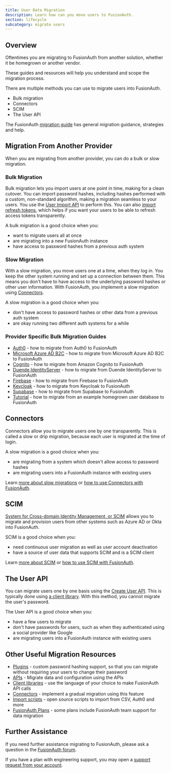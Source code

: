 ```yaml
---
title: User Data Migration
description: Learn how can you move users to FusionAuth.
section: lifecycle
subcategory: migrate users
---
```


## Overview

Oftentimes you are migrating to FusionAuth from another solution, whether it be homegrown or another vendor.

These guides and resources will help you understand and scope the migration process.

There are multiple methods you can use to migrate users into FusionAuth.

* Bulk migration
* Connectors
* SCIM
* The User API

The FusionAuth [migration guide](/docs/lifecycle/migrate-users/bulk/general) has general migration guidance, strategies and help.

## Migration From Another Provider

When you are migrating from another provider, you can do a bulk or slow migration.

### Bulk Migration

Bulk migration lets you import users at one point in time, making for a clean cutover. You can import password hashes, including hashes performed with a custom, non-standard algorithm, making a migration seamless to your users. You use the [User Import API](/docs/apis/users#import-users) to perform this. You can also [import refresh tokens](/docs/apis/users#import-refresh-tokens), which helps if you want your users to be able to refresh access tokens transparently.

A bulk migration is a good choice when you:

* want to migrate users all at once
* are migrating into a new FusionAuth instance
* have access to password hashes from a previous auth system

### Slow Migration

With a slow migration, you move users one at a time, when they log in. You keep the other system running and set up a connection between them. This means you don't have to have access to the underlying password hashes or other user information. With FusionAuth, you implement a slow migration using [Connectors](/docs/lifecycle/migrate-users/connectors/).

A slow migration is a good choice when you:

* don't have access to password hashes or other data from a previous auth system
* are okay running two different auth systems for a while

### Provider Specific Bulk Migration Guides

* [Auth0](/docs/lifecycle/migrate-users/bulk/auth0) - how to migrate from Auth0 to FusionAuth
* [Microsoft Azure AD B2C](/docs/lifecycle/migrate-users/bulk/azureadb2c) - how to migrate from Microsoft Azure AD B2C to FusionAuth
* [Cognito](/docs/lifecycle/migrate-users/bulk/cognito) - how to migrate from Amazon Cognito to FusionAuth
* [Duende IdentityServer](/docs/lifecycle/migrate-users/bulk/duende) - how to migrate from Duende IdentityServer to FusionAuth
* [Firebase](/docs/lifecycle/migrate-users/bulk/firebase) - how to migrate from Firebase to FusionAuth
* [Keycloak](/docs/lifecycle/migrate-users/bulk/keycloak) - how to migrate from Keycloak to FusionAuth
* [Supabase](/docs/lifecycle/migrate-users/bulk/supabase) - how to migrate from Supabase to FusionAuth
* [Tutorial](/docs/lifecycle/migrate-users/bulk/tutorial) - how to migrate from an example homegrown user database to FusionAuth

## Connectors

<PremiumEditionBlurb />

Connectors allow you to migrate users one by one transparently. This is called a slow or drip migration, because each user is migrated at the time of login. 

A slow migration is a good choice when you:

* are migrating from a system which doesn't allow access to password hashes
* are migrating users into a FusionAuth instance with existing users

Learn [more about slow migrations](/articles/identity-basics/slow-migration) or [how to use Connectors with FusionAuth](/docs/lifecycle/migrate-users/connectors).

## SCIM

<EnterpriseEditionBlurb />

[System for Cross-domain Identity Management, or SCIM](/docs/lifecycle/migrate-users/scim/scim) allows you to migrate and provision users from other systems such as Azure AD or Okta into FusionAuth.

SCIM is a good choice when you:

* need continuous user migration as well as user account deactivation
* have a source of user data that supports SCIM and is a SCIM client

Learn [more about SCIM](/articles/identity-basics/what-is-scim) or [how to use SCIM with FusionAuth](/docs/lifecycle/migrate-users/scim/scim).

## The User API

You can migrate users one by one basis using the [Create User API](/docs/apis/users). This is typically done using [a client library](/docs/sdks/). With this method, you cannot migrate the user's password.

The User API is a good choice when you:

* have a few users to migrate
* don't have passwords for users, such as when they authenticated using a social provider like Google
* are migrating users into a FusionAuth instance with existing users

## Other Useful Migration Resources

* [Plugins](/docs/extend/code/password-hashes/) - custom password hashing support, so that you can migrate without requiring your users to change their password
* [APIs](/docs/apis/) - Migrate data and configuration using the APIs
* [Client libraries](/docs/sdks/) - use the language of your choice to make FusionAuth API calls
* [Connectors](/docs/lifecycle/migrate-users/connectors/) - implement a gradual migration using this feature
* [Import scripts](https://github.com/FusionAuth/fusionauth-import-scripts) - open source scripts to import from CSV, Auth0 and more
* [FusionAuth Plans](/pricing) - some plans include FusionAuth team support for data migration

## Further Assistance

If you need further assistance migrating to FusionAuth, please ask a question in the <a href="/community/forum/" target="_blank">FusionAuth forum</a>.

If you have a plan with engineering support, you may open a <a href="https://account.fusionauth.io/account/support/" target="_blank">support request from your account</a>.

